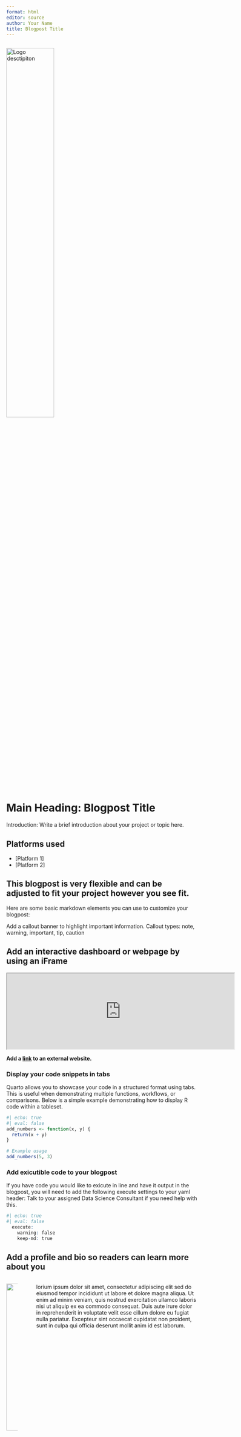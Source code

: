 ```yaml
---
format: html
editor: source
author: Your Name
title: Blogpost Title
---
```


<!-- If you want a different image to show for the thumbnail set the width to 0% -->
<img src="img/example.jpg" alt="Image desctiption" style="float: center;" width="0%"/>

<!-- Header Image -->
<img src="img/example2.jpg" alt="Logo desctipiton" style="float: center;" width="50%"/>

# Main Heading: Blogpost Title

Introduction: Write a brief introduction about your project or topic here.

## Platforms used
  - [Platform 1]
  - [Platform 2]

## This blogpost is very flexible and can be adjusted to fit your project however you see fit. 

Here are some basic markdown elements you can use to customize your blogpost:

::: {.callout-tip appearance="default"}
Add a callout banner to highlight important information. 
Callout types: note, warning, important, tip, caution
:::

<!-- Optional: Add an iFrame for interactive dashboard or webpage you created-->
## Add an interactive dashboard or webpage by using an iFrame
<iframe src="https://en.wikipedia.org/wiki/Data_science" width="600" height="200"></iframe>


**Add a [link](https://www.example.com){target="_false"} to an external website.**



::: {.panel-tabset}

### Display your code snippets in tabs

Quarto allows you to showcase your code in a structured format using tabs. This is useful when demonstrating multiple functions, workflows, or comparisons. Below is a simple example demonstrating how to display R code within a tableset.

```r
#| echo: true
#| eval: false
add_numbers <- function(x, y) {
  return(x + y)
}

# Example usage
add_numbers(5, 3)

```

### Add exicutible code to your blogpost
If you have code you would like to exicute in line and have it output in the blogpost, you will need to add the following execute settings to your yaml header:
Talk to your assigned Data Science Consultant if you need help with this.

```r
#| echo: true
#| eval: false
  execute:
    warning: false
    keep-md: true
```


:::
## Add a profile and bio so readers can learn more about you
::: columns
::: {.column width="40%"}
![](img/example.jpg){width="388"}
:::

::: {.column width="10%"}
:::

::: {.column width="50%\""}
lorium ipsum dolor sit amet, consectetur adipiscing elit sed do eiusmod tempor incididunt ut labore et dolore magna aliqua. Ut enim ad minim veniam, quis nostrud exercitation ullamco laboris nisi ut aliquip ex ea commodo consequat. Duis aute irure dolor in reprehenderit in voluptate velit esse cillum dolore eu fugiat nulla pariatur. Excepteur sint occaecat cupidatat non proident, sunt in culpa qui officia deserunt mollit anim id est laborum.
:::
:::

